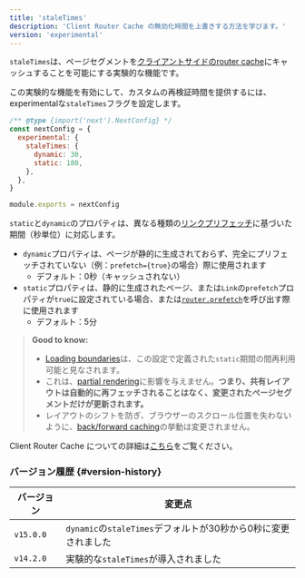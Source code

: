 ```yaml
---
title: 'staleTimes'
description: 'Client Router Cache の無効化時間を上書きする方法を学びます。'
version: 'experimental'
---
```


`staleTimes`は、ページセグメントを[クライアントサイドのrouter cache](/docs/app/building-your-application/caching#client-side-router-cache)にキャッシュすることを可能にする実験的な機能です。

この実験的な機能を有効にして、カスタムの再検証時間を提供するには、experimentalな`staleTimes`フラグを設定します。

```js title="next.config.js"
/** @type {import('next').NextConfig} */
const nextConfig = {
  experimental: {
    staleTimes: {
      dynamic: 30,
      static: 180,
    },
  },
}

module.exports = nextConfig
```

`static`と`dynamic`のプロパティは、異なる種類の[リンクプリフェッチ](/docs/app/api-reference/components/link#prefetch)に基づいた期間（秒単位）に対応します。

- `dynamic`プロパティは、ページが静的に生成されておらず、完全にプリフェッチされていない（例：`prefetch={true}`の場合）際に使用されます
  - デフォルト：0秒（キャッシュされない）
- `static`プロパティは、静的に生成されたページ、または`Link`の`prefetch`プロパティが`true`に設定されている場合、または[`router.prefetch`](/docs/app/building-your-application/caching#routerprefetch)を呼び出す際に使用されます
  - デフォルト：5分

> **Good to know:**
>
> - [Loading boundaries](/docs/app/api-reference/file-conventions/loading)は、この設定で定義された`static`期間の間再利用可能と見なされます。
> - これは、[partial rendering](/docs/app/building-your-application/routing/linking-and-navigating#4-partial-rendering)に影響を与えません。**つまり、共有レイアウトは自動的に再フェッチされることはなく、変更されたページセグメントだけが更新されます。**
> - レイアウトのシフトを防ぎ、ブラウザーのスクロール位置を失わないように、[back/forward caching](/docs/app/building-your-application/caching#client-side-router-cache)の挙動は変更されません。

Client Router Cache についての詳細は[こちら](/docs/app/building-your-application/caching#client-side-router-cache)をご覧ください。

### バージョン履歴 {#version-history}

| バージョン | 変更点                                                         |
| ---------- | -------------------------------------------------------------- |
| `v15.0.0`  | `dynamic`の`staleTimes`デフォルトが30秒から0秒に変更されました |
| `v14.2.0`  | 実験的な`staleTimes`が導入されました                           |
